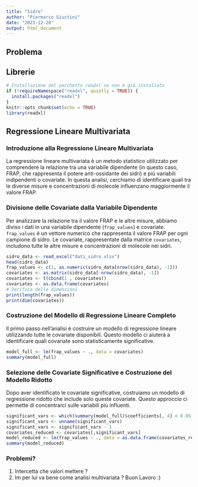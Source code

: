 ```yaml
---
title: "Sidro"
author: "Piermarco Giustini"
date: "2023-12-28"
output: html_document
---
```

## Problema


## Librerie

```r
# Installazione del pacchetto readxl se non è già installato
if (!requireNamespace("readxl", quietly = TRUE)) {
  install.packages("readxl")
}
knitr::opts_chunk$set(echo = TRUE)
library(readxl)
```

## Regressione Lineare Multivariata

### Introduzione alla Regressione Lineare Multivariata

La regressione lineare multivariata è un metodo statistico utilizzato per comprendere la relazione tra una variabile dipendente (in questo caso, FRAP, che rappresenta il potere anti-ossidante dei sidri) e più variabili indipendenti o covariate. In questa analisi, cerchiamo di identificare quali tra le diverse misure e concentrazioni di molecole influenzano maggiormente il valore FRAP.

### Divisione delle Covariate dalla Variabile Dipendente

Per analizzare la relazione tra il valore FRAP e le altre misure, abbiamo diviso i dati in una variabile dipendente (`frap_values`) e covariate. `frap_values` è un vettore numerico che rappresenta il valore FRAP per ogni campione di sidro. Le covariate, rappresentate dalla matrice `covariates`, includono tutte le altre misure e concentrazioni di molecole nei sidri.

```r
sidro_data <- read_excel("dati_sidro.xlsx")
head(sidro_data)
frap_values <- c(1, as.numeric(sidro_data[nrow(sidro_data), -1]))
covariates <- as.matrix(sidro_data[-nrow(sidro_data), -1])
covariates <- t(cbind(1 , covariates))
covariates <- as.data.frame(covariates)
# Verifica delle dimensioni
print(length(frap_values))
print(dim(covariates))
```

### Costruzione del Modello di Regressione Lineare Completo

Il primo passo nell'analisi è costruire un modello di regressione lineare utilizzando tutte le covariate disponibili. Questo modello ci aiuterà a identificare quali covariate sono statisticamente significative.

```r
model_full <- lm(frap_values ~ ., data = covariates)
summary(model_full)
```

### Selezione delle Covariate Significative e Costruzione del Modello Ridotto

Dopo aver identificato le covariate significative, costruiamo un modello di regressione ridotto che include solo queste covariate. Questo approccio ci permette di concentrarci sulle variabili più influenti.

```r
significant_vars <- which(summary(model_full)$coefficients[, 4] < 0.05)
significant_vars <- unname(significant_vars)
significant_vars <- significant_vars - 1
covariates_reduced <- covariates[,significant_vars]
model_reduced <- lm(frap_values ~ ., data = as.data.frame(covariates_reduced))
summary(model_reduced)
```

### Problemi?
1. Intercetta che valori mettere ?
3. lm per lui va bene come analisi multivariata ?
Buon Lavoro :)
